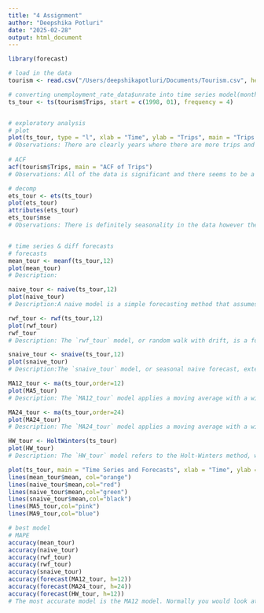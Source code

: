 ```yaml
---
title: "4 Assignment"
author: "Deepshika Potluri"
date: "2025-02-28"
output: html_document
---
```


```r

library(forecast)

# load in the data
tourism <- read.csv("/Users/deepshikapotluri/Documents/Tourism.csv", header = FALSE)

# converting unemployment_rate_data$unrate into time series model(monthly)
ts_tour <- ts(tourism$Trips, start = c(1998, 01), frequency = 4)


# exploratory analysis 
# plot 
plot(ts_tour, type = "l", xlab = "Time", ylab = "Trips", main = "Trips Over Time")
# Observations: There are clearly years where there are more trips and there are very significant peaks to the plot. For the most part there looks to be seasonality over the years as there are certain yeasr with higher amount of trips.
     
# ACF
acf(tourism$Trips, main = "ACF of Trips")
# Observations: All of the data is significant and there seems to be a downward trend in the data. There are also patterns that follow 

# decomp
ets_tour <- ets(ts_tour)
plot(ets_tour)
attributes(ets_tour)
ets_tour$mse
# Observations: There is definitely seasonality in the data however the larger peaks and fluctautions dont seem to follow seasonality. Al three graphs look very similar and seasonality is the smallest. The level plot has the most peaks and most spread. 


# time series & diff forecasts 
# forecasts
mean_tour <- meanf(ts_tour,12)
plot(mean_tour)
# Description:

naive_tour <- naive(ts_tour,12)
plot(naive_tour)
# Description:A naive model is a simple forecasting method that assumes the next value in a time series will be equal to the most recent observed value. This approach is often used as a baseline to compare against more complex models, especially when the data exhibits strong trends or seasonality.

rwf_tour <- rwf(ts_tour,12)
plot(rwf_tour)
rwf_tour
# Description: The `rwf_tour` model, or random walk with drift, is a forecasting method that relies on historical data by assuming that future values will follow the same pattern as past observations, with possible random fluctuations. This approach is particularly useful when a time series exhibits a consistent trend over time, allowing for forecasts that reflect historical movements while incorporating random variations.

snaive_tour <- snaive(ts_tour,12)
plot(snaive_tour)
# Description:The `snaive_tour` model, or seasonal naive forecast, extends the naive approach by incorporating historical seasonal patterns into its predictions. This model assumes that future values will mimic past values from the same season, making it particularly effective for time series data with strong recurring seasonal trends.

MA12_tour <- ma(ts_tour,order=12)
plot(MA5_tour)
# Description: The `MA12_tour` model applies a moving average with a window size of 12, smoothing fluctuations by averaging the past 12 observations. This helps capture underlying trends while reducing short-term noise, making it useful for time series with seasonal patterns.

MA24_tour <- ma(ts_tour,order=24)
plot(MA24_tour)
# Description: The `MA24_tour` model applies a moving average with a window size of 24, which smooths fluctuations by averaging the past 24 observations. This approach is useful for long-term trend analysis, as it reduces noise while capturing broader seasonal or cyclical patterns in the data.

HW_tour <- HoltWinters(ts_tour)
plot(HW_tour)
# Description: The `HW_tour` model refers to the Holt-Winters method, which is a forecasting approach that accounts for level, trend, and seasonality in time series data. It is particularly useful for data with clear seasonal patterns, as it adapts to changing trends and cyclical fluctuations over time.

plot(ts_tour, main = "Time Series and Forecasts", xlab = "Time", ylab = "Unemployment Rate")
lines(mean_tour$mean, col="orange")
lines(naive_tour$mean,col="red")
lines(naive_tour$mean,col="green")
lines(snaive_tour$mean,col="black")
lines(MA5_tour,col="pink")
lines(MA9_tour,col="blue")

# best model
# MAPE
accuracy(mean_tour)
accuracy(naive_tour)
accuracy(rwf_tour)
accuracy(rwf_tour)
accuracy(snaive_tour)
accuracy(forecast(MA12_tour, h=12))
accuracy(forecast(MA24_tour, h=24))
accuracy(forecast(HW_tour, h=12))
# The most accurate model is the MA12 model. Normally you would look at the MAPE to figure out the best accuracy but there seems to be some that are infinite. So we look at the next best thing. The model with the lowest Root Mean Squared Error (RMSE) of 2.359, Mean Absolute Error (MAE) of 1.182, and Mean Absolute Scaled Error (MASE) of 0.157 demonstrates the best overall accuracy. If we only looked at the MAPE the best model would be the MA24 model because it has a MAPE of 0.461.


```